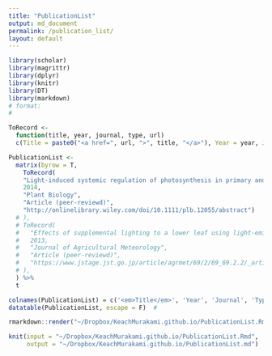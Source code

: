 ```yaml
---
title: "PublicationList"
output: md_document
permalink: /publication_list/
layout: default
---
```


```r
library(scholar)
library(magrittr)
library(dplyr)
library(knitr)
library(DT)
library(markdown)
# format: 
# 

ToRecord <-
  function(title, year, journal, type, url)
  c(Title = paste0("<a href=", url, ">", title, "</a>"), Year = year, Journal = journal, Type = type)

PublicationList <-
  matrix(byrow = T,
    ToRecord(
    "Light-induced systemic regulation of photosynthesis in primary and trifoliate leaves of <i>Phaseolus vulgaris</i>: effects of photosynthetic photon flux density (PPFD) <i>versus<i/> spectrum",
    2014,
    "Plant Biology",
    "Article (peer-reviewd)",
    "http://onlinelibrary.wiley.com/doi/10.1111/plb.12055/abstract")
  # ),
  # ToRecord(
  #   "Effects of supplemental lighting to a lower leaf using light-emitting diodes with different spectra on the leaf photosynthetic rate in sweet pepper",
  #   2013,
  #   "Journal of Agricultural Meteorology",
  #   "Article (peer-reviewd)",
  #   "https://www.jstage.jst.go.jp/article/agrmet/69/2/69_69.2.2/_article"
  # ),
  ) %>%
  t

colnames(PublicationList) = c('<em>Title</em>', 'Year', 'Journal', 'Type')
datatable(PublicationList, escape = F)  #
```


```r
rmarkdown::render("~/Dropbox/KeachMurakami.github.io/PublicationList.Rmd")

knit(input = "~/Dropbox/KeachMurakami.github.io/PublicationList.Rmd",
     output = "~/Dropbox/KeachMurakami.github.io/PublicationList.md")
```